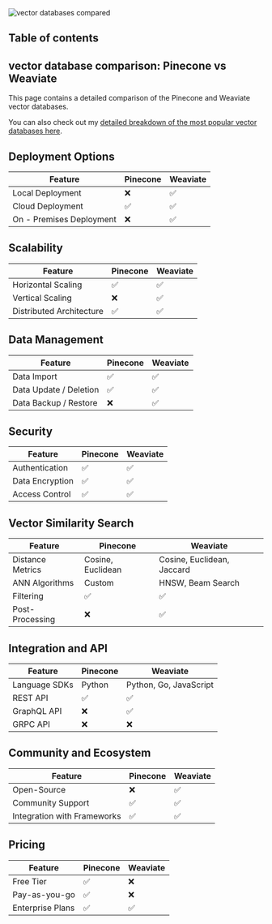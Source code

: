 

<Image src="https://zackproser.b-cdn.net/images/vector-databases-compared.webp" width={800} height={600} alt="vector databases compared" />

## Table of contents

## vector database comparison: Pinecone vs Weaviate

This page contains a detailed comparison of the Pinecone and Weaviate vector databases.

You can also check out my [detailed breakdown of the most popular vector databases here](/blog/vector-databases-compared). 

## Deployment Options
  | Feature | Pinecone | Weaviate |
| ---------| -------------| -------------|
| Local Deployment | ❌ | ✅ |
| Cloud Deployment | ✅ | ✅ |
| On - Premises Deployment | ❌ | ✅ |

## Scalability
  | Feature | Pinecone | Weaviate |
| ---------| -------------| -------------|
| Horizontal Scaling | ✅ | ✅ |
| Vertical Scaling | ❌ | ✅ |
| Distributed Architecture | ✅ | ✅ |

## Data Management
  | Feature | Pinecone | Weaviate |
| ---------| -------------| -------------|
| Data Import | ✅ | ✅ |
| Data Update / Deletion | ✅ | ✅ |
| Data Backup / Restore | ❌ | ✅ |

## Security
  | Feature | Pinecone | Weaviate |
| ---------| -------------| -------------|
| Authentication | ✅ | ✅ |
| Data Encryption | ✅ | ✅ |
| Access Control | ✅ | ✅ |

## Vector Similarity Search
| Feature | Pinecone | Weaviate |
|---------|-------------|-------------|
| Distance Metrics | Cosine, Euclidean | Cosine, Euclidean, Jaccard |
| ANN Algorithms | Custom | HNSW, Beam Search |
| Filtering | ✅ | ✅ |
| Post-Processing | ❌ | ✅ |

## Integration and API
| Feature | Pinecone | Weaviate |
|---------|-------------|-------------|
| Language SDKs | Python | Python, Go, JavaScript |
| REST API | ✅ | ✅ |
| GraphQL API | ❌ | ✅ |
| GRPC API | ❌ | ❌ |

## Community and Ecosystem
| Feature | Pinecone | Weaviate |
|---------|-------------|-------------|
| Open-Source | ❌ | ✅ |
| Community Support | ✅ | ✅ |
| Integration with Frameworks | ✅ | ✅ |

## Pricing
| Feature | Pinecone | Weaviate |
|---------|-------------|-------------|
| Free Tier | ✅ | ❌ |
| Pay-as-you-go | ✅ | ❌ |
| Enterprise Plans | ✅ | ✅ |
  